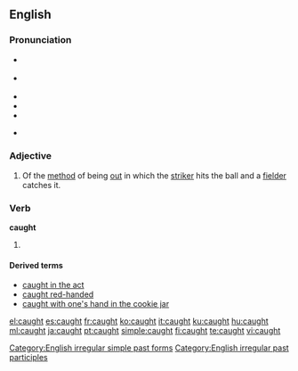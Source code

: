 ==English==

{{rank|struck|man's|write|651|caught|below|window|instead}}

===Pronunciation===
*{{a|UK}} {{IPA|/kɔːt/}}
*{{a|US}} {{a|Canada}} {{IPAchar|/kɑːt/}}
*{{audio|en-us-caught.ogg|Audio (US)}}
*{{audio|en-us-inlandnorth-caught.ogg|Audio (US-Inland North)}}
*{{audio|en-au-caught.ogg|Audio (Australia)}}
*{{audio|en-uk-caught.ogg|Audio (UK)}}
*:{{rhymes|ɔːt}}

===Adjective===
{{en-adj|-}}

# {{cricket}} Of the [[method]] of being [[out]] in which the [[striker]] hits the ball and a [[fielder]] catches it.

===Verb===
'''caught'''

# {{past of|[[catch]]}}

====Derived terms====
*[[caught in the act]]
*[[caught red-handed]]
*[[caught with one's hand in the cookie jar]]

[[Category:English irregular simple past forms]]
[[Category:English irregular past participles]]

[[el:caught]]
[[es:caught]]
[[fr:caught]]
[[ko:caught]]
[[it:caught]]
[[ku:caught]]
[[hu:caught]]
[[ml:caught]]
[[ja:caught]]
[[pt:caught]]
[[simple:caught]]
[[fi:caught]]
[[te:caught]]
[[vi:caught]]